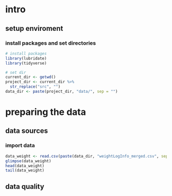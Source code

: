 # intro

## setup enviroment
### install packages and set directories
```r
# install packages
library(lubridate)
library(tidyverse)

# set dir
current_dir <- getwd()
project_dir <- current_dir %>% 
  str_replace("src", "")
data_dir <- paste(project_dir, "data/", sep = "")
```

# preparing the data

## data sources
### import data
```r
data_weight <- read.csv(paste(data_dir, "weightLogInfo_merged.csv", sep = ""))
glimpse(data_weight)
head(data_weight)
tail(data_weight)
```

## data quality
